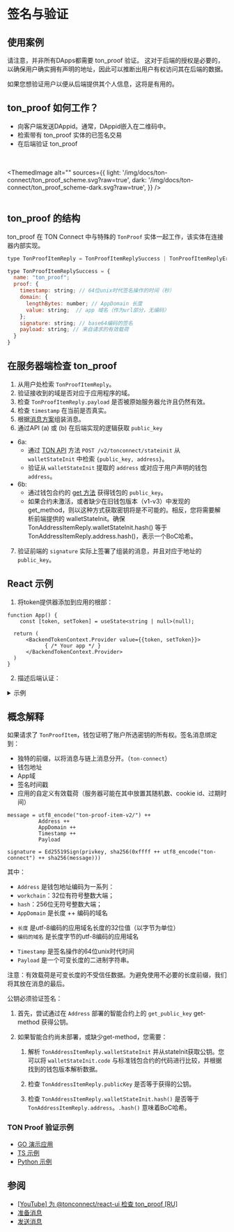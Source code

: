 
# 签名与验证

## 使用案例

请注意，并非所有DApps都需要 ton_proof 验证。
这对于后端的授权是必要的，以确保用户确实拥有声明的地址，因此可以推断出用户有权访问其在后端的数据。

如果您想验证用户以便从后端提供其个人信息，这将是有用的。

## ton_proof 如何工作？

- 向客户端发送DAppid。通常，DAppid嵌入在二维码中。
- 检索带有 ton_proof 实体的已签名交易
- 在后端验证 ton_proof

<br></br>
<ThemedImage
    alt=""
    sources={{
        light: '/img/docs/ton-connect/ton_proof_scheme.svg?raw=true',
        dark: '/img/docs/ton-connect/ton_proof_scheme-dark.svg?raw=true',
    }}
/>
<br></br>

## ton_proof 的结构

ton_proof 在 TON Connect 中与特殊的 `TonProof` 实体一起工作，该实体在连接器内部实现。

```js
type TonProofItemReply = TonProofItemReplySuccess | TonProofItemReplyError;

type TonProofItemReplySuccess = {
  name: "ton_proof";
  proof: {
    timestamp: string; // 64位unix时代签名操作的时间（秒）
    domain: {
      lengthBytes: number; // AppDomain 长度
      value: string;  // app 域名（作为url部分，无编码）
    };
    signature: string; // base64编码的签名
    payload: string; // 来自请求的有效载荷
  }
}

```

## 在服务器端检查 ton_proof

1. 从用户处检索 `TonProofItemReply`。
2. 验证接收到的域是否对应于应用程序的域。
3. 检查 `TonProofItemReply.payload` 是否被原始服务器允许且仍然有效。
4. 检查 `timestamp` 在当前是否真实。
5. 根据[消息方案](/develop/dapps/ton-connect/sign#concept-explanation)组装消息。
6. 通过API (a) 或 (b) 在后端实现的逻辑获取 `public_key`
- 6a:
    - 通过 [TON API](https://docs.tonconsole.com/tonapi/api-v2#:~:text=/v2/-,tonconnect,-/stateinit) 方法 `POST /v2/tonconnect/stateinit` 从 `walletStateInit` 中检索 `{public_key, address}`。
    - 验证从 `walletStateInit` 提取的 `address` 或对应于用户声明的钱包 `address`。
- 6b:
    - 通过钱包合约的 [get 方法](https://github.com/ton-blockchain/wallet-contract/blob/main/func/wallet-v4-code.fc#L174) 获得钱包的 `public_key`。
    - 如果合约未激活，或者缺少在旧钱包版本（v1-v3）中发现的 get_method，则以这种方式获取密钥将是不可能的。相反，您将需要解析前端提供的 walletStateInit。确保 TonAddressItemReply.walletStateInit.hash() 等于 TonAddressItemReply.address.hash()，表示一个BoC哈希。
7. 验证前端的 `signature` 实际上签署了组装的消息，并且对应于地址的 `public_key`。

## React 示例

1. 将token提供器添加到应用的根部：

```tsx
function App() {
    const [token, setToken] = useState<string | null>(null);

  return (
      <BackendTokenContext.Provider value={{token, setToken}}>
            { /* Your app */ }
      </BackendTokenContext.Provider>
  )
}
```

2. 描述后端认证：

<details>
<summary>示例</summary>

```tsx
import {useContext, useEffect, useRef} from "react";
import {BackendTokenContext} from "./BackendTokenContext";
import {useIsConnectionRestored, useTonConnectUI, useTonWallet} from "@tonconnect/ui-react";
import {backendAuth} from "./backend-auth";

const localStorageKey = 'my-dapp-auth-token';
const payloadTTLMS = 1000 * 60 * 20;

export function useBackendAuth() {
    const { setToken } = useContext(BackendTokenContext);
    const isConnectionRestored = useIsConnectionRestored();
    const wallet = useTonWallet();
    const [tonConnectUI] = useTonConnectUI();
    const interval = useRef<ReturnType<typeof setInterval> | undefined>();

    useEffect(() => {
        if (!isConnectionRestored || !setToken) {
            return;
        }

        clearInterval(interval.current);

        if (!wallet) {
            localStorage.removeItem(localStorageKey);
            setToken(null);

            const refreshPayload = async () => {
                tonConnectUI.setConnectRequestParameters({ state: 'loading' });

                const value = await backendAuth.generatePayload();
                if (!value) {
                    tonConnectUI.setConnectRequestParameters(null);
                } else {
                    tonConnectUI.setConnectRequestParameters({state: 'ready', value});
                }
            }

            refreshPayload();
            setInterval(refreshPayload, payloadTTLMS);
            return;
        }

        const token = localStorage.getItem(localStorageKey);
        if (token) {
            setToken(token);
            return;
        }

        if (wallet.connectItems?.tonProof && !('error' in wallet.connectItems.tonProof)) {
            backendAuth.checkProof(wallet.connectItems.tonProof.proof, wallet.account).then(result => {
                if (result) {
                    setToken(result);
                    localStorage.setItem(localStorageKey, result);
                } else {
                    alert('Please try another wallet');
                    tonConnectUI.disconnect();
                }
            })
        } else {
            alert('Please try another wallet');
            tonConnectUI.disconnect();
        }

    }, [wallet, isConnectionRestored, setToken])
}
```
</details>

## 概念解释

如果请求了 `TonProofItem`，钱包证明了账户所选密钥的所有权。签名消息绑定到：

- 独特的前缀，以将消息与链上消息分开。（`ton-connect`）
- 钱包地址
- App域
- 签名时间戳
- 应用的自定义有效载荷（服务器可能在其中放置其随机数、cookie id、过期时间）

```
message = utf8_encode("ton-proof-item-v2/") ++
          Address ++
          AppDomain ++
          Timestamp ++
          Payload

signature = Ed25519Sign(privkey, sha256(0xffff ++ utf8_encode("ton-connect") ++ sha256(message)))
```

其中：

* `Address` 是钱包地址编码为一系列：
 * `workchain`：32位有符号整数大端；
 * `hash`：256位无符号整数大端；
* `AppDomain` 是长度 ++ 编码的域名
- `长度` 是utf-8编码的应用域名长度的32位值（以字节为单位）
- `编码的域名` 是长度字节的utf-8编码的应用域名
* `Timestamp` 是签名操作的64位unix时代时间
* `Payload` 是一个可变长度的二进制字符串。

注意：有效载荷是可变长度的不受信任数据。为避免使用不必要的长度前缀，我们将其放在消息的最后。

公钥必须验证签名：

1. 首先，尝试通过在 `Address` 部署的智能合约上的 `get_public_key` get-method 获得公钥。

2. 如果智能合约尚未部署，或缺少get-method，您需要：

    1. 解析 `TonAddressItemReply.walletStateInit` 并从stateInit获取公钥。您可以将 `walletStateInit.code` 与标准钱包合约的代码进行比较，并根据找到的钱包版本解析数据。

    2. 检查 `TonAddressItemReply.publicKey` 是否等于获得的公钥。

    3. 检查 `TonAddressItemReply.walletStateInit.hash()` 是否等于 `TonAddressItemReply.address`。`.hash()` 意味着BoC哈希。


### TON Proof 验证示例

* [GO 演示应用](https://github.com/ton-connect/demo-dapp-backend/blob/master/proof.go)
* [TS 示例](https://gist.github.com/TrueCarry/cac00bfae051f7028085aa018c2a05c6)
* [Python 示例](https://github.com/XaBbl4/pytonconnect/blob/main/examples/check_proof.py)

## 参阅

* [[YouTube] 为 @tonconnect/react-ui 检查 ton_proof [RU]](https://youtu.be/wIMbkJHv0Fs?list=PLyDBPwv9EPsCJ226xS5_dKmXXxWx1CKz_&t=2971)
* [准备消息](/develop/dapps/ton-connect/message-builders)
* [发送消息](/develop/dapps/ton-connect/transactions)